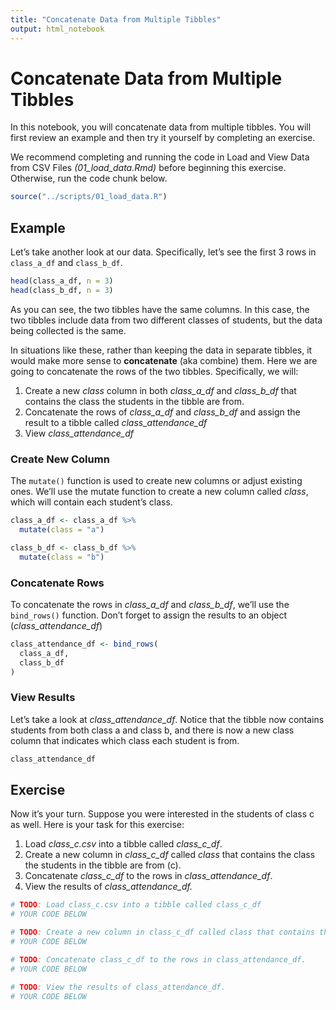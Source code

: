 ```yaml
---
title: "Concatenate Data from Multiple Tibbles"
output: html_notebook
---
```


# Concatenate Data from Multiple Tibbles

In this notebook, you will concatenate data from multiple tibbles. You will first review an example and then try it yourself by completing an exercise.

We recommend completing and running the code in Load and View Data from CSV Files *(01_load_data.Rmd)* before beginning this exercise. Otherwise, run the code chunk below.

```r
source("../scripts/01_load_data.R")
```

## Example

Let's take another look at our data. Specifically, let's see the first 3 rows in `class_a_df` and `class_b_df`.

```r
head(class_a_df, n = 3)
head(class_b_df, n = 3)
```

As you can see, the two tibbles have the same columns. In this case, the two tibbles include data from two different classes of students, but the data being collected is the same.

In situations like these, rather than keeping the data in separate tibbles, it would make more sense to **concatenate** (aka combine) them. Here we are going to concatenate the rows of the two tibbles. Specifically, we will:

1.  Create a new *class* column in both *class_a\_df* and *class_b\_df* that contains the class the students in the tibble are from.
2.  Concatenate the rows of *class_a\_df* and *class_b\_df* and assign the result to a tibble called *class_attendance_df*
3.  View *class_attendance_df*

### Create New Column

The `mutate()` function is used to create new columns or adjust existing ones. We'll use the mutate function to create a new column called *class*, which will contain each student's class.

```r
class_a_df <- class_a_df %>%
  mutate(class = "a")

class_b_df <- class_b_df %>%
  mutate(class = "b")
```

### Concatenate Rows

To concatenate the rows in *class_a\_df* and *class_b\_df*, we'll use the `bind_rows()` function. Don't forget to assign the results to an object (*class_attendance_df*)

```r
class_attendance_df <- bind_rows(
  class_a_df,
  class_b_df
)
```

### View Results

Let's take a look at *class_attendance_df*. Notice that the tibble now contains students from both class a and class b, and there is now a new class column that indicates which class each student is from.

```r
class_attendance_df
```

## Exercise

Now it's your turn. Suppose you were interested in the students of class c as well. Here is your task for this exercise:

1.  Load *class_c.csv* into a tibble called *class_c\_df*.
2.  Create a new column in *class_c\_df* called *class* that contains the class the students in the tibble are from (c).
3.  Concatenate *class_c\_df* to the rows in *class_attendance_df*.
4.  View the results of *class_attendance_df.*

```r
# TODO: Load class_c.csv into a tibble called class_c_df
# YOUR CODE BELOW


```

```r
# TODO: Create a new column in class_c_df called class that contains the class the students in the tibble are from (c).
# YOUR CODE BELOW


```

```r
# TODO: Concatenate class_c_df to the rows in class_attendance_df.
# YOUR CODE BELOW


```

```r
# TODO: View the results of class_attendance_df.
# YOUR CODE BELOW


```
